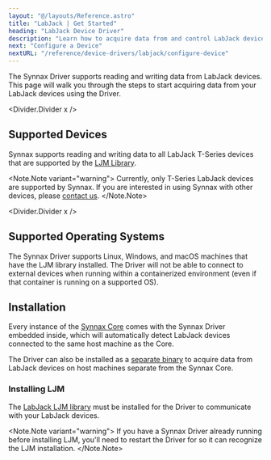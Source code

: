 ```yaml
---
layout: "@/layouts/Reference.astro"
title: "LabJack | Get Started"
heading: "LabJack Device Driver"
description: "Learn how to acquire data from and control LabJack devices using Synnax."
next: "Configure a Device"
nextURL: "/reference/device-drivers/labjack/configure-device"
---
```



The Synnax Driver supports reading and writing data from LabJack devices. This page will
walk you through the steps to start acquiring data from your LabJack devices using the
Driver.

<Divider.Divider x />

## Supported Devices

Synnax supports reading and writing data to all LabJack T-Series devices that are
supported by the
[LJM Library](https://support.labjack.com/docs/ljm-software-installer-downloads-t4-t7-t8-digit).

<Note.Note variant="warning">
  Currently, only T-Series LabJack devices are supported by Synnax. If you are
  interested in using Synnax with other devices, please [contact
  us](https://www.synnaxlabs.com/contact).
</Note.Note>

<Divider.Divider x />

## Supported Operating Systems

The Synnax Driver supports Linux, Windows, and macOS machines that have the LJM library
installed. The Driver will not be able to connect to external devices when running
within a containerized environment (even if that container is running on a supported
OS).

## Installation

Every instance of the [Synnax Core](/reference/core/quick-start) comes with the Synnax
Driver embedded inside, which will automatically detect LabJack devices connected to the
same host machine as the Core.

The Driver can also be installed as a
[separate binary](/reference/device-drivers/installation) to acquire data from LabJack
devices on host machines separate from the Synnax Core.

### Installing LJM

The
[LabJack LJM library](https://support.labjack.com/docs/ljm-software-installer-downloads-t4-t7-t8-digit)
must be installed for the Driver to communicate with your LabJack devices.

<Note.Note variant="warning">
  If you have a Synnax Driver already running before installing LJM, you'll need to
  restart the Driver for so it can recognize the LJM installation.
</Note.Note>
